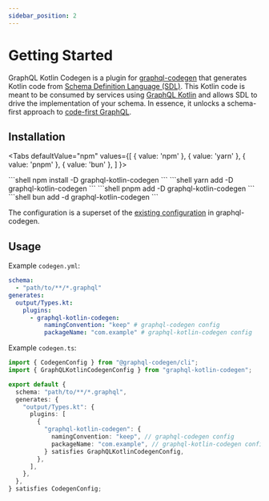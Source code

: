 ```yaml
---
sidebar_position: 2
---
```



# Getting Started

GraphQL Kotlin Codegen is a plugin for [graphql-codegen](https://the-guild.dev/graphql/codegen) that generates Kotlin code from
[Schema Definition Language (SDL)](https://www.apollographql.com/tutorials/lift-off-part1/03-schema-definition-language-sdl).
This Kotlin code is meant to be consumed by services using [GraphQL Kotlin](https://opensource.expediagroup.com/graphql-kotlin/docs/) and allows SDL to drive the implementation of your schema.
In essence, it unlocks a schema-first approach to [code-first GraphQL](https://www.apollographql.com/blog/schema-first-vs-code-only-graphql).

## Installation

<Tabs
defaultValue="npm"
values={[
  { value: 'npm' },
  {  value: 'yarn' },
  {  value: 'pnpm' },
  {  value: 'bun' },
]
}>

<TabItem value="npm">
```shell
npm install -D graphql-kotlin-codegen
```
</TabItem>
<TabItem value="yarn">
```shell
yarn add -D graphql-kotlin-codegen
```
</TabItem>
<TabItem value="pnpm">
```shell
pnpm add -D graphql-kotlin-codegen
```
</TabItem>
<TabItem value="bun">
```shell
bun add -d graphql-kotlin-codegen
```
</TabItem>
</Tabs>

The configuration is a superset of the [existing configuration](https://the-guild.dev/graphql/codegen/docs/config-reference/codegen-config#configuration-options) in graphql-codegen.

## Usage

Example `codegen.yml`:

```yaml
schema:
  - "path/to/**/*.graphql"
generates:
  output/Types.kt:
    plugins:
      - graphql-kotlin-codegen:
          namingConvention: "keep" # graphql-codegen config
          packageName: "com.example" # graphql-kotlin-codegen config
```

Example `codegen.ts`:

```typescript
import { CodegenConfig } from "@graphql-codegen/cli";
import { GraphQLKotlinCodegenConfig } from "graphql-kotlin-codegen";

export default {
  schema: "path/to/**/*.graphql",
  generates: {
    "output/Types.kt": {
      plugins: [
        {
          "graphql-kotlin-codegen": {
            namingConvention: "keep", // graphql-codegen config
            packageName: "com.example", // graphql-kotlin-codegen config
          } satisfies GraphQLKotlinCodegenConfig,
        },
      ],
    },
  },
} satisfies CodegenConfig;
```
